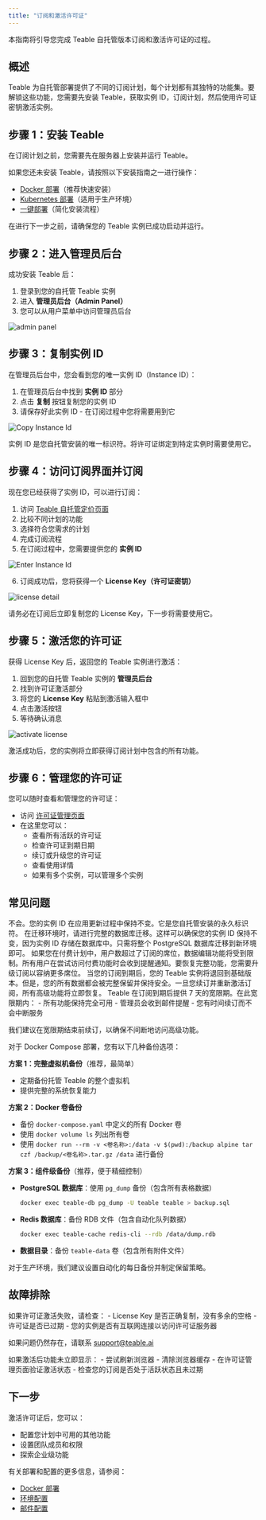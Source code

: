 ```yaml
---
title: "订阅和激活许可证"
---
```


本指南将引导您完成 Teable 自托管版本订阅和激活许可证的过程。

## 概述

Teable 为自托管部署提供了不同的订阅计划，每个计划都有其独特的功能集。要解锁这些功能，您需要先安装 Teable，获取实例 ID，订阅计划，然后使用许可证密钥激活实例。

## 步骤 1：安装 Teable

在订阅计划之前，您需要先在服务器上安装并运行 Teable。

如果您还未安装 Teable，请按照以下安装指南之一进行操作：
- [Docker 部署](/zh/deploy/docker)（推荐快速安装）
- [Kubernetes 部署](/zh/deploy/k8s)（适用于生产环境）
- [一键部署](/zh/deploy/one-key)（简化安装流程）

<Note>
在进行下一步之前，请确保您的 Teable 实例已成功启动并运行。
</Note>

## 步骤 2：进入管理员后台

成功安装 Teable 后：

1. 登录到您的自托管 Teable 实例
2. 进入 **管理员后台（Admin Panel）**
3. 您可以从用户菜单中访问管理员后台

![admin panel](/images/2025-10-14-11-16-37.png)

## 步骤 3：复制实例 ID

在管理员后台中，您会看到您的唯一实例 ID（Instance ID）：

1. 在管理员后台中找到 **实例 ID** 部分
2. 点击 **复制** 按钮复制您的实例 ID
3. 请保存好此实例 ID - 在订阅过程中您将需要用到它

![Copy Instance Id](/images/2025-10-24-16-13-17.png)

<Note>
实例 ID 是您自托管安装的唯一标识符。将许可证绑定到特定实例时需要使用它。
</Note>

## 步骤 4：访问订阅界面并订阅

现在您已经获得了实例 ID，可以进行订阅：

1. 访问 [Teable 自托管定价页面](https://app.teable.ai/public/pricing?host=self-hosted)
2. 比较不同计划的功能
3. 选择符合您需求的计划
4. 完成订阅流程
5. 在订阅过程中，您需要提供您的 **实例 ID**

![Enter Instance Id](/images/2025-10-24-16-18-46.png)

6. 订阅成功后，您将获得一个 **License Key（许可证密钥）**

![license detail](/images/2025-10-14-11-20-31.png)

<Note>
请务必在订阅后立即复制您的 License Key，下一步将需要使用它。
</Note>

## 步骤 5：激活您的许可证

获得 License Key 后，返回您的 Teable 实例进行激活：

1. 回到您的自托管 Teable 实例的 **管理员后台**
2. 找到许可证激活部分
3. 将您的 **License Key** 粘贴到激活输入框中
4. 点击激活按钮
5. 等待确认消息

![activate license](/images/2025-10-14-11-16-31.png)

<Tip>
激活成功后，您的实例将立即获得订阅计划中包含的所有功能。
</Tip>

## 步骤 6：管理您的许可证

您可以随时查看和管理您的许可证：

- 访问 [许可证管理页面](https://app.teable.ai/setting/license)
- 在这里您可以：
  - 查看所有活跃的许可证
  - 检查许可证到期日期
  - 续订或升级您的许可证
  - 查看使用详情
  - 如果有多个实例，可以管理多个实例

## 常见问题

<Accordion title="实例 ID 会随着更新应用而变化吗？">
不会。您的实例 ID 在应用更新过程中保持不变。它是您自托管安装的永久标识符。
</Accordion>

<Accordion title="如果我在迁移环境时如何保持实例 ID 不变？">
在迁移环境时，请进行完整的数据库迁移。这样可以确保您的实例 ID 保持不变，因为实例 ID 存储在数据库中。只需将整个 PostgreSQL 数据库迁移到新环境即可。
</Accordion>

<Accordion title="如果我的实例中的用户数超过了订阅的席位会发生什么？">
如果您在付费计划中，用户数超过了订阅的席位，数据编辑功能将受到限制。所有用户在尝试访问付费功能时会收到提醒通知。要恢复完整功能，您需要升级订阅以容纳更多席位。
</Accordion>

<Accordion title="我的订阅到期后会发生什么？">
当您的订阅到期后，您的 Teable 实例将退回到基础版本。但是，您的所有数据都会被完整保留并保持安全。一旦您续订并重新激活订阅，所有高级功能将立即恢复。
</Accordion>

<Accordion title="我应该什么时候续订订阅？">
Teable 在订阅到期后提供 7 天的宽限期。在此宽限期内：
- 所有功能保持完全可用
- 管理员会收到邮件提醒
- 您有时间续订而不会中断服务

我们建议在宽限期结束前续订，以确保不间断地访问高级功能。
</Accordion>

<Accordion title="我如何进行数据备份？">
对于 Docker Compose 部署，您有以下几种备份选项：

**方案 1：完整虚拟机备份**（推荐，最简单）
- 定期备份托管 Teable 的整个虚拟机
- 提供完整的系统恢复能力

**方案 2：Docker 卷备份**
- 备份 `docker-compose.yaml` 中定义的所有 Docker 卷
- 使用 `docker volume ls` 列出所有卷
- 使用 `docker run --rm -v <卷名称>:/data -v $(pwd):/backup alpine tar czf /backup/<卷名称>.tar.gz /data` 进行备份

**方案 3：组件级备份**（推荐，便于精细控制）
- **PostgreSQL 数据库**：使用 `pg_dump` 备份（包含所有表格数据）
  ```bash
  docker exec teable-db pg_dump -U teable teable > backup.sql
  ```
- **Redis 数据库**：备份 RDB 文件（包含自动化队列数据）
  ```bash
  docker exec teable-cache redis-cli --rdb /data/dump.rdb
  ```
- **数据目录**：备份 `teable-data` 卷（包含所有附件文件）

对于生产环境，我们建议设置自动化的每日备份并制定保留策略。
</Accordion>

## 故障排除

<Accordion title="许可证激活失败">
如果许可证激活失败，请检查：
- License Key 是否正确复制，没有多余的空格
- 许可证是否已过期
- 您的实例是否有互联网连接以访问许可证服务器

如果问题仍然存在，请联系 support@teable.ai
</Accordion>

<Accordion title="激活后功能未显示">
如果激活后功能未立即显示：
- 尝试刷新浏览器
- 清除浏览器缓存
- 在许可证管理页面验证激活状态
- 检查您的订阅是否处于活跃状态且未过期
</Accordion>

## 下一步

激活许可证后，您可以：
- 配置您计划中可用的其他功能
- 设置团队成员和权限
- 探索企业级功能

有关部署和配置的更多信息，请参阅：
- [Docker 部署](/zh/deploy/docker)
- [环境配置](/zh/deploy/env)
- [邮件配置](/zh/deploy/email)

